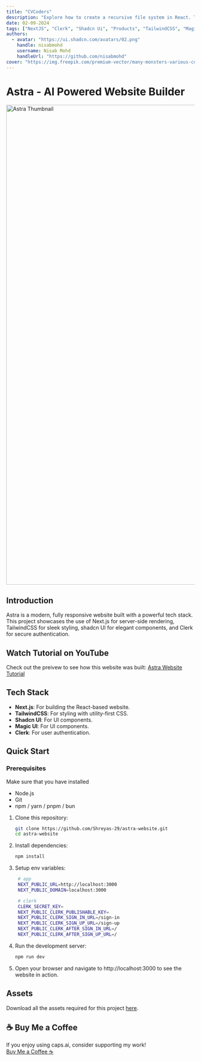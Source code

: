```yaml
---
title: "CVCoders"
description: "Explore how to create a recursive file system in React. This blog post provides a comprehensive guide on building a file system where folders and files can be nested, added, renamed, and deleted."
date: 02-09-2024
tags: ["NextJS", "Clerk", "Shadcn Ui", "Products", "TailwindCSS", "Magic Ui"]
authors:
  - avatar: "https://ui.shadcn.com/avatars/02.png"
    handle: nisabmohd
    username: Nisab Mohd
    handleUrl: "https://github.com/nisabmohd"
cover: "https://img.freepik.com/premium-vector/many-monsters-various-colors-doodle-come-bless-birthday-happy_577083-84.jpg?w=826"
---
```


<h1 align="start">Astra - AI Powered Website Builder</h1>

<img width="1280" alt="Astra Thumbnail" src="https://github.com/user-attachments/assets/8d11fc9c-8220-4d36-a0e3-271b73a7f23d">

## Introduction

Astra is a modern, fully responsive website built with a powerful tech stack. This project showcases the use of Next.js for server-side rendering, TailwindCSS for sleek styling, shadcn UI for elegant components, and Clerk for secure authentication.

## Watch Tutorial on YouTube

Check out the preivew to see how this website was built: [Astra Website Tutorial](https://youtu.be/zSz67kLPbZY?si=mVBTTh23pv_roRHQ)

## Tech Stack

- **Next.js**: For building the React-based website.
- **TailwindCSS**: For styling with utility-first CSS.
- **Shadcn UI**: For UI components.
- **Magic UI**: For UI components.
- **Clerk**: For user authentication.

## Quick Start

### Prerequisites

Make sure that you have installed

- Node.js
- Git
- npm / yarn / pnpm / bun

1. Clone this repository:

   ```bash
   git clone https://github.com/Shreyas-29/astra-website.git
   cd astra-website
   ```

2. Install dependencies:
   ```bash
   npm install
   ```
3. Setup env variables:

   ```bash
    # app
    NEXT_PUBLIC_URL=http://localhost:3000
    NEXT_PUBLIC_DOMAIN=localhost:3000

    # clerk
    CLERK_SECRET_KEY=
    NEXT_PUBLIC_CLERK_PUBLISHABLE_KEY=
    NEXT_PUBLIC_CLERK_SIGN_IN_URL=/sign-in
    NEXT_PUBLIC_CLERK_SIGN_UP_URL=/sign-up
    NEXT_PUBLIC_CLERK_AFTER_SIGN_IN_URL=/
    NEXT_PUBLIC_CLERK_AFTER_SIGN_UP_URL=/
   ```

4. Run the development server:
   ```bash
   npm run dev
   ```
5. Open your browser and navigate to http://localhost:3000 to see the website in action.

## Assets

Download all the assets required for this project [here]().

## ☕ Buy Me a Coffee

If you enjoy using caps.ai, consider supporting my work!  
[Buy Me a Coffee ☕]()
